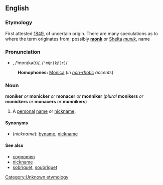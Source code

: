 ==English==
===Etymology===
First attested [[w:1849|1849]], of uncertain origin. There are many speculations as to where the term originates from; possibly '''[[monk]]''' or [[Shelta]] ''[[munik]]'', name

===Pronunciation===
*{{AHD|mŏnĭ-kər}}, /ˈmɒnɪkə(r)/, /<tt>"mQnIk@(r)</tt>/
:'''Homophones:''' [[Monica]] (''in [[non-rhotic]] accents'')

===Noun===
'''moniker''' ''or'' '''monicker''' ''or'' '''monacer''' ''or'' '''monniker''' (''plural'' '''monikers''' ''or'' '''monickers''' ''or'' '''monacers''' ''or'' '''monnikers''')

#A [[personal]] [[name]] or [[nickname]].

====Synonyms====
*(''nickname''): [[byname]], [[nickname]]

====See also====
*[[cognomen]]
*[[nickname]]
*[[sobriquet]], [[soubriquet]]

[[Category:Unknown etymology]]
